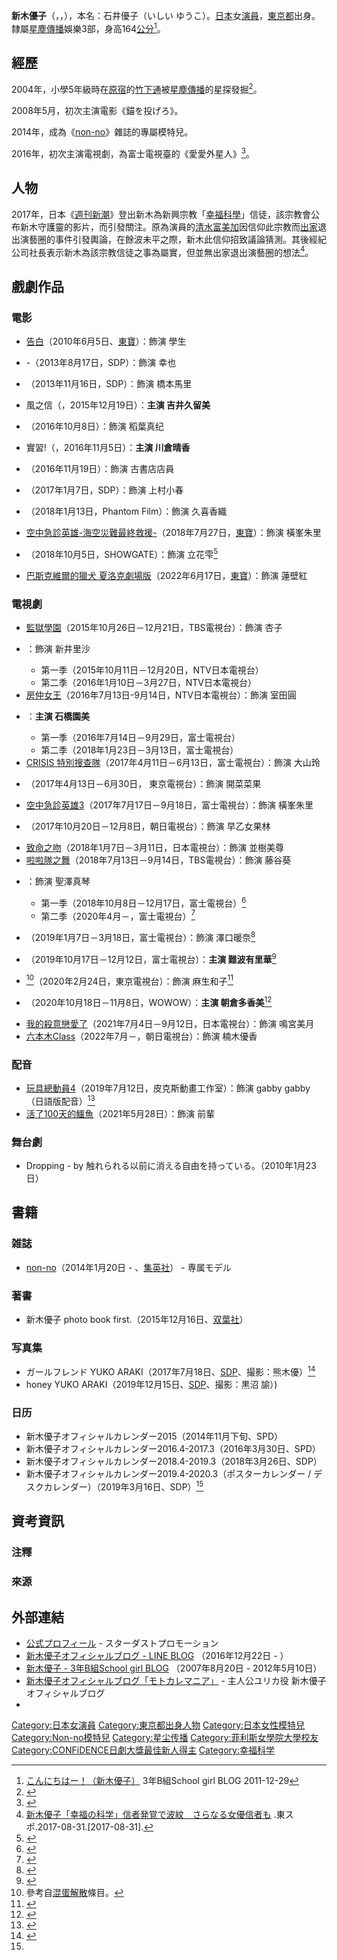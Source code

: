 {{noteTA
|G1=JP Show
}}
{{藝人
|类型     = 女演员
|图片     = チキテキ 『シズルを語る 英語版』篇【ガスト】新木優子 12s.jpg
|原名     = {{lang|ja|石井優子<br>（いしい ゆうこ）}}
|國籍     = {{JPN}}
|出生日期 = {{birth date and age|1993|12|15}}
|出生地點 = {{JPN}}[[東京都|東京都]]
|職業     = [[演員|演員]]
|活躍年代 = 2006年－至今
|配偶     =
|亲属     =
|imdb     = 1913200
|經紀公司 = [[星塵傳播|星塵傳播]]
|網站     = {{Official|http://www.stardust.co.jp/section3/profile/arakiyuko.html}}
|獎項     =
|羅馬拼音  = Araki Yuko 
}}
'''新木優子'''（{{lang-ja|'''あらき ゆうこ'''}}，{{lang-en|'''Yuko Araki'''}}，{{bd|1993年|12月15日|||Araki Yūko}}），本名：石井優子（いしい ゆうこ）。[[日本|日本]]女[[演員|演員]]，[[東京都|東京都]]出身。隸屬[[星塵傳播|星塵傳播]]娛樂3部，身高164[[公分|公分]]<ref>[http://ameblo.jp/schoolgirls/entry-11120625440.html こんにちはー！（新木優子）] {{Wayback|url=http://ameblo.jp/schoolgirls/entry-11120625440.html |date=20160305154050 }} 3年B組School girl BLOG 2011-12-29</ref>。

== 經歷 ==
2004年，小學5年級時在[[原宿|原宿]]的[[竹下通|竹下通]]被[[星塵傳播|星塵傳播]]的星探發掘<ref>{{Cite web |author=高倉文紀 |url=https://www.talentsearch.jp/talent_master/attention/araki-yuuko.html |title=新CMクイーン候補に浮上したフォトジェニック美女☆新木優子 |work=タレントパワーランキング |publisher=アーキテクト |date=2015-08-05 |accessdate=2017-09-03 |archive-date=2019-05-21 |archive-url=https://web.archive.org/web/20190521143812/https://www.talentsearch.jp/talent_master/attention/araki-yuuko.html |dead-url=no }}</ref>。

2008年5月，初次主演電影《錨を投げろ》。

2014年，成為《[[non-no|non-no]]》雜誌的專屬模特兒。

2016年，初次主演電視劇，為富士電視臺的《愛愛外星人》<ref name=oricon160624>{{cite news|url=http://www.oricon.co.jp/news/2073960/full/|title=『ゼクシィ』CMガール新木優子、連ドラ初主演 『ラブラブエイリアン』実写化|newspaper=ORICON STYLE|date=2016-06-24|accessdate=2016-06-24|archive-date=2021-01-17|archive-url=https://web.archive.org/web/20210117012525/https://www.oricon.co.jp/news/2073960/full/|dead-url=no}}</ref>。

== 人物 ==
2017年，日本《[[週刊新潮|週刊新潮]]》登出新木為新興宗教「[[幸福科學|幸福科學]]」信徒，該宗教會公布新木守護靈的影片，而引發關注。原為演員的[[清水富美加|清水富美加]]因信仰此宗教而[[出家|出家]]退出演藝圈的事件引發輿論，在餘波未平之際，新木此信仰招致議論猜測。其後經紀公司社長表示新木為該宗教信徒之事為屬實，但並無出家退出演藝圈的想法<ref>[http://www.tokyo-sports.co.jp/entame/entertainment/751647/ 新木優子「幸福の科学」信者発覚で波紋　さらなる女優信者も] {{Wayback|url=http://www.tokyo-sports.co.jp/entame/entertainment/751647/ |date=20180730021326 }}.東スポ.2017-08-31.[2017-08-31].</ref>。

== 戲劇作品 ==
=== 電影 ===
* [[告白_(電影)|告白]]（2010年6月5日、[[東寶|東寶]]）：飾演 學生
* {{link-ja|私處|スクールガール・コンプレックス〜放送部篇〜}}-（2013年8月17日，SDP）：飾演 幸也
* {{link-ja|青春殘愛物語|ゆるせない、逢いたい}}（2013年11月16日，SDP）：飾演 橋本馬里
* 風之信（{{lang|ja|風のたより}}，2015年12月19日）：'''主演 吉井久留美'''
* {{link-ja|愛哭小丑的婚禮|泣き虫ピエロの結婚式}}（2016年10月8日）：飾演 稻葉真纪
* 實習!（{{lang|ja|インターン!}}，2016年11月5日）：'''主演 川倉晴香'''
* {{link-ja|聖的青春|聖の青春#映画}}（2016年11月19日）：飾演 古書店店員
* {{link-ja|明天也有好吃的飯|僕らのごはんは明日で待ってる}}（2017年1月7日，SDP）：飾演 上村小春
* {{link-ja|惡與假面的規則|悪と仮面のルール#映画}}（2018年1月13日，Phantom Film）：飾演 久喜香織
* [[空中急診英雄#電影|空中急診英雄-海空災難最終救援-]]（2018年7月27日，[[東寶|東寶]]）：飾演 橫峯朱里
* {{link-ja|那個女孩的，俘虜|あのコの、トリコ。}}（2018年10月5日，SHOWGATE）：飾演 立花雫<ref>{{cite web|title=吉沢亮×新木優子×杉野遥亮で芸能界の“キラキラ”三角関係 「あのコの、トリコ。」実写映画化＜コメント到着＞|url=https://mdpr.jp/cinema/1698855|publisher=[[modelpress|modelpress]]|date=2017-07-10|accessdate=2018-10-14|language=ja|archive-date=2019-05-21|archive-url=https://web.archive.org/web/20190521053141/https://mdpr.jp/cinema/1698855|dead-url=no}}</ref>
* [[巴斯克維爾的獵犬_夏洛克劇場版|巴斯克維爾的獵犬 夏洛克劇場版]]（2022年6月17日，[[東寶|東寶]]）：飾演 蓮壁紅

=== 電視劇 ===
* [[監獄學園#電視劇|監獄學園]]（2015年10月26日－12月21日，TBS電視台）：飾演 杏子
* {{link-ja|要在蒂凡尼吃早餐|いつかティファニーで朝食を}}：飾演 新井里沙
** 第一季（2015年10月11日－12月20日，NTV日本電視台）
** 第二季（2016年1月10日－3月27日，NTV日本電視台）
* [[房仲女王|房仲女王]]（2016年7月13日-9月14日，NTV日本電視台）：飾演 室田圓
* {{link-ja|愛愛外星人|ラブラブエイリアン#テレビドラマ}}：'''主演 石橋園美'''
** 第一季（2016年7月14日－9月29日，富士電視台）
** 第二季（2018年1月23日－3月13日，富士電視台）
* [[CRISIS_特別搜查隊|CRISIS 特別搜查隊]]（2017年4月11日－6月13日，富士電視台）：飾演 大山玲
* {{link-ja|月付百萬的女人們|100万円の女たち#テレビドラマ}}（2017年4月13日－6月30日， 東京電視台）：飾演 開菜菜果
* [[code_Blue|空中急診英雄3]]（2017年7月17日－9月18日，富士電視台）：飾演 橫峯朱里
* {{link-ja|重要參考人偵探|重要参考人探偵#テレビドラマ}}（2017年10月20日－12月8日，朝日電視台）：飾演 早乙女果林
* [[致命之吻|致命之吻]]（2018年1月7日－3月11日，日本電視台）：飾演 並樹美尊
* [[啦啦隊之舞|啦啦隊之舞]]（2018年7月13日－9月14日，TBS電視台）：飾演 藤谷葵
* {{link-ja|SUITS|SUITS/スーツ (日本のテレビドラマ)}}：飾演 聖澤真琴
** 第一季（2018年10月8日－12月17日，富士電視台）<ref>{{cite web|script-title=ja:新木優子、月9出演が決定　メーガン妃が演じた役に挑む＜SUITS／スーツ ＞|url=https://mdpr.jp/news/1788804|publisher=[[modelpress|modelpress]]|date=2018-08-28|accessdate=2018-10-14|language=ja|archive-date=2019-05-20|archive-url=https://web.archive.org/web/20190520222950/https://mdpr.jp/news/1788804|dead-url=no}}</ref>
** 第二季（2020年4月－，富士電視台）<ref>{{Cite news|url=https://www.oricon.co.jp/news/2156066/full/|script-title=ja:『SUITS』続編にレギュラーキャストが続投 鈴木保奈美「だから言ったでしょ。やるって」|publisher=ORICON NEWS|date=2020-02-24|accessdate=2020-02-24|language=ja|archive-date=2020-02-24|archive-url=https://web.archive.org/web/20200224083735/https://www.oricon.co.jp/news/2156066/full/|dead-url=no}}</ref>
* {{link-ja|Trace～科搜研之男～|トレース_科捜研法医研究員の追想#テレビドラマ}}（2019年1月7日－3月18日，富士電視台）：飾演 澤口暖奈<ref>{{cite web|script-title=ja:関ジャニ∞錦戸亮、月9初主演　新木優子＆船越英一郎と異色トリオに「トレース～科捜研の男～」＜コメント＞|url=https://mdpr.jp/news/detail/1801403|publisher=modelpress|date=2018-10-29|accessdate=2018-10-29|language=ja|archive-date=2019-05-21|archive-url=https://web.archive.org/web/20190521182311/https://mdpr.jp/news/detail/1801403|dead-url=no}}</ref>
* {{link-ja|前男友狂|モトカレマニア#テレビドラマ}}（2019年10月17日－12月12日，富士電視台）：'''主演 難波有里華'''<ref>{{Cite news|url=https://www.oricon.co.jp/news/2140360/full/|script-title=ja:新木優子、元カレ引きずる“イタカワ女子”役に挑戦 高良健吾とドラマW主演|publisher=ORICON NEWS|date=2019-07-18|accessdate=2019-07-18|language=ja|archive-date=2019-07-18|archive-url=https://web.archive.org/web/20190718010607/https://www.oricon.co.jp/news/2140360/full/|dead-url=no}}</ref>
* {{link-ja|不輸給美國的男人～馬鹿野郎總理吉田茂～|アメリカに負けなかった男〜バカヤロー総理_吉田茂〜}}<ref group="注">參考自[[混蛋解散|混蛋解散]]條目。</ref>（2020年2月24日，東京電視台）：飾演 麻生和子<ref>{{Cite news|url=https://www.oricon.co.jp/news/2150582/full/|script-title=ja:新木優子、鶴瓶と父娘役で共演「お芝居でご一緒できてうれしい」|publisher=ORICON NEWS|date=2019-12-09|accessdate=2019-12-09|language=ja|archive-date=2020-05-26|archive-url=https://web.archive.org/web/20200526051810/https://www.oricon.co.jp/news/2150582/full/|dead-url=no}}</ref>
* {{link-ja|海妖的懺悔|セイレーンの懺悔}}（2020年10月18日－11月8日，WOWOW）：'''主演 朝倉多香美'''<ref>{{cite web|script-title=ja:新木優子、初の記者役で主演「セイレーンの懺悔」連ドラ化決定|url=https://mdpr.jp/news/detail/2160772|publisher=modelpress|date=2020-07-29|accessdate=2020-07-29|language=ja}}</ref>
* [[我的殺意戀愛了|我的殺意戀愛了]]（2021年7月4日－9月12日，日本電視台）：飾演 鳴宮美月
* [[六本木Class|六本木Class]]（2022年7月－，朝日電視台）：飾演 楠木優香

=== 配音 ===
* [[玩具總動員4|玩具總動員4]]（2019年7月12日，皮克斯動畫工作室）：飾演 gabby gabby（日語版配音）<ref>{{cite web|script-title=ja:新木優子「トイ・ストーリー4」で新キャラ日本語版声優に挑戦|url=https://mdpr.jp/disney/detail/1841294|publisher=modelpress|date=2019-05-30|accessdate=2019-05-30|language=ja|archive-date=2019-06-16|archive-url=https://web.archive.org/web/20190616214406/https://mdpr.jp/disney/detail/1841294|dead-url=no}}</ref>
* [[100天後就會死的鱷魚|活了100天的鱷魚]]（2021年5月28日）：飾演 前輩

=== 舞台劇 ===
*Dropping - by 触れられる以前に消える自由を持っている。（2010年1月23日）

== 書籍 ==
=== 雑誌 ===
<!--レギュラー誌のみ記載-->
* [[non-no|non-no]]（2014年1月20日<!--2014年3月号--> - 、[[集英社|集英社]]） - 専属モデル

=== 著書 ===
* 新木優子 photo book first.（2015年12月16日、[[双葉社|双葉社]]）{{ISBN2|978-4-575-30978-2}}

=== 写真集 ===
* ガールフレンド YUKO ARAKI（2017年7月18日、[[スターダストピクチャーズ|SDP]]、撮影：熊木優）{{ISBN2|978-4-906953-47-9}}<ref>{{Cite news |url= http://www.cinemacafe.net/article/2017/05/16/49437.html |title= 新木優子、初写真集が発売決定！ 「私らしい表情がいっぱい」 |newspaper= シネマカフェ |publisher= イード |date= 2017-05-16 |accessdate= 2017-07-10 |archive-date= 2021-05-22 |archive-url= https://web.archive.org/web/20210522180944/https://www.cinemacafe.net/article/2017/05/16/49437.html |dead-url= no }}</ref>
* honey YUKO ARAKI（2019年12月15日、[[スターダストピクチャーズ|SDP]]、撮影：黒沼 諭）){{ISBN2| 978-4-906953-75-2}}

=== 日历===
* 新木優子オフィシャルカレンダー2015（2014年11月下旬、SPD）
* 新木優子オフィシャルカレンダー2016.4-2017.3（2016年3月30日、SPD）{{ASIN|B076WZC9FQ}}
* 新木優子オフィシャルカレンダー2018.4-2019.3（2018年3月26日、SDP）{{ASIN|B079T26D7D}}
* 新木優子オフィシャルカレンダー2019.4-2020.3（ポスターカレンダー / デスクカレンダー）（2019年3月16日、SDP）<ref name="oricon" />

== 資考資訊 ==
=== 注釋 ===
{{reflist|group="注"}}
=== 來源 ===
{{reflist}}

== 外部連結 ==
{{commonscat|Yuko Araki}}
* [https://www.stardust.co.jp/section3/profile/arakiyuko.html 公式プロフィール] {{Wayback|url=https://www.stardust.co.jp/section3/profile/arakiyuko.html |date=20210113041155 }} - スターダストプロモーション
* [https://lineblog.me/arakiyuko/ 新木優子オフィシャルブログ - LINE BLOG] {{Wayback|url=https://lineblog.me/arakiyuko/ |date=20201217090501 }}（2016年12月22日 - ）
* [https://ameblo.jp/schoolgirls/theme-10004157580.html 新木優子 - 3年B組School girl BLOG] {{Wayback|url=https://ameblo.jp/schoolgirls/theme-10004157580.html |date=20190423212025 }}（2007年8月20日 - 2012年5月10日）
* [https://ameblo.jp/motokaremania-arakiyuko 新木優子オフィシャルブログ「モトカレマニア」] {{Wayback|url=https://ameblo.jp/motokaremania-arakiyuko |date=20210122013049 }} - 主人公ユリカ役 新木優子オフィシャルブログ
* {{Instagram|yuuuuukko_|新木優子}}
{{CONFiDENCE日劇大獎最佳新人}}
{{DEFAULTSORT:Araki Yūko}}
{{Portal bar|日本|人物}}
[[Category:日本女演員|Category:日本女演員]]
[[Category:東京都出身人物|Category:東京都出身人物]]
[[Category:日本女性模特兒|Category:日本女性模特兒]]
[[Category:Non-no模特兒|Category:Non-no模特兒]]
[[Category:星尘传播|Category:星尘传播]]
[[Category:菲利斯女學院大學校友|Category:菲利斯女學院大學校友]]
[[Category:CONFiDENCE日劇大獎最佳新人得主|Category:CONFiDENCE日劇大獎最佳新人得主]]
[[Category:幸福科学|Category:幸福科学]]